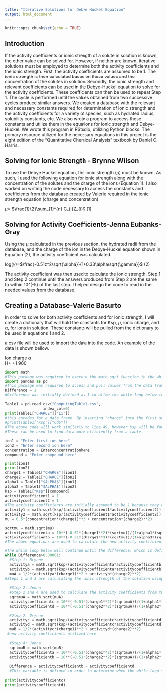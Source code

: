 ---
title: "Iterative Solutions for Debye Huckel Equation"
output: html_document
---

```{r setup, include=FALSE}
knitr::opts_chunk$set(echo = TRUE)
```
## Introduction

If the activity coefficients or ionic strength of a solute in solution is known, the other value can be solved for. However, if neither are known, iterative solutions must be employed to determine both the activity coefficients and the ionic strength. 
First, the activity coefficients are assumed to be 1. The ionic strength is then calculated based on these values and the concentration of the solutes in solution. Secondly, the ionic strength and relevant coefficients can be used in the Debye-Huckel equation to solve for the activity coefficients. These coefficients can then be used to repeat Step 1. The cycle is performed until the values obtained from two successive cycles produce similar answers. 
We created a database with the relevant and necessary constants required for determination of ionic strength and the activity coefficients for a variety of species, such as hydrated radius, solubility constants, etc. We also wrote a program to access these constants and utilize them in the equations for ionic strength and Debye-Huckel. We wrote this program in RStudio, utilizing Python blocks. The primary resource utilized for the necessary equations in this project is the eight edition of the "Quantitative Chemical Analysis" textbook by Daniel C. Harris. 

## Solving for Ionic Strength - Brynne Wilson

To use the Debye Huckel equation, the ionic strength ($\mu$) must be known. As such, I used the following equation for ionic strength along with the concentration of the solutes and the charge of the ions (Equation 1). I also worked on writing the code necessary to access the constants and coefficients from the database created by Valerie required in the ionic strength equation (charge and concentration) 

$\mu$= $\frac{1}{2}\sum_{1}^{n} C_{i}Z_{i}$		                                                            	                                (1)  
 

## Solving for Activity Coefficients-Jenna Eubanks-Gray

Using the $\mu$ calculated in the previous section, the hydrated radii from the database, and the charge of the ion in the Debye-Huckel equation shown in Equation (2), the activity coefficient was calculated. 

log($\gamma$)=$\frac{-0.51z^2\sqrt{\alpha}}{1+0.33\alpha\sqrt{\gamma}}$    (2)

The activity coefficient was then used to calculate the ionic strength. Step 1 and Step 2 continue until the answers produced from Step 2 are the same to within 10^(-5) of the last step. I helped design the code to read in the needed values from the database. 

## Creating a Database-Valerie Basurto 

In order to solve for both activity coefficients and for ionic strength, I will create a dictionary that will hold the constants for Ksp, $\mu$, ionic charge, and  $\alpha$, for ions in solution. These constants will be pulled from the dictionary to be used in equations 1 and 2. 

a csv file will be used to import the data into the code. An example of the data is shown bellow. 

Ion    charge   $\alpha$     
H+       +1        900      

```{python}
import math 
#This package was required to execute the math.sqrt function in the while loop below. 
import pandas as pd 
#This package was required to access and pull values from the data frames containing the constants. 
Difference = 1 
#Difference was initially defined as 1 to allow the while loop below to run. 

Table1 = pd.read_csv("ComputingTable1.csv",
                 index_col=0)
print(Table1["CHARGE"]["Li"])
#this encodes for a data frame. By inserting "charge" into the first set of square brackets and the desired ion in the second set of square brackets, the code will search the inserted table to find the charge of the desired ion. 
#print(Table1["Ksp"]["CdS"])
#The above code will work similarly to line 49, however Ksp will be found for the desired ionic compounds.  
#These can be used to find data more efficiently from a table. 

ion1 = "Enter first ion here"
ion2 = "Enter second ion here"
concentration = Enterconcentrationhere
compound = "Enter compound here"

print(ion1) 
print(ion2) 
charge1 = Table1["CHARGE"][ion1] 
charge2 = Table1["CHARGE"][ion2] 
alpha1 = Table1["$ALPHA$"][ion1] 
alpha2 = Table1["$ALPHA$"][ion2] 
ksp = Table1["Ksp"][compound] 
activitycoefficient1 = 1
activitycoefficient2 = 1
#The activity coefficients are initially assumed to be 1 because they are unknown. 
activity1 = math.sqrt(ksp/(activitycoefficient1*activitycoefficient2))
activity2 = math.sqrt(ksp/(activitycoefficient1*activitycoefficient2))
mu = 0.5*(concentration*(charge1)**2 + concentration*(charge2)**2)

sqrtmu = math.sqrt(mu) 
activitycoefficienta = 10**(-0.51*(charge1**2)*(sqrtmu))/(1+alpha1*(sqrtmu)/305)
activitycoefficientb = 10**(-0.51*(charge2**2)*(sqrtmu))/(1+alpha2*(sqrtmu)/305)
#The above equations are used to calculate the new activity coefficients from the mu calculated above. 

#The while loop below will continue until the difference, which is defined below, is less than 0.00001. 
while Difference>0.00001:
  #Step 1: Brynne
  activitya = math.sqrt(ksp/(activitycoefficienta*activitycoefficientb))
  activityb = math.sqrt(ksp/(activitycoefficienta*activitycoefficientb))
  muA = 1/2*(activitya*(charge1)**2 + activityb*(charge2)**2)
#Steps 1 and 3 are calculating the ionic strength of the solution using the activities and activity coefficients defined above. 
    
  #Step 2: Jenna   
  #Step 2 and 4 are used to calculate the activity coefficients from the mu found in Step 1 and 3, the charges of the ions, and the hydrated radius. 
  sqrtmuA = math.sqrt(muA)
  activitycoefficientc = 10**(-0.51*(charge1**2)*(sqrtmuA))/(1+alpha1*(sqrtmuA)/305)
  activitycoefficientd = 10**(-0.51*(charge2**2)*(sqrtmuA))/(1+alpha2*(sqrtmuA)/305)
     
  #Step 3: Brynne 
  activityc = math.sqrt(ksp/(activitycoefficientc*activitycoefficientd))
  activityd = math.sqrt(ksp/(activitycoefficientc*activitycoefficientd))
  muB = 1/2*(activityc*(charge1)**2 + activityd*(charge2)**2)
 #new activity coefficients utilized here
      
  #Step 4: Jenna  
  sqrtmuB = math.sqrt(muB) 
  activitycoefficienta = 10**(-0.51*(charge1**2)*(sqrtmuA))/(1+alpha1*(sqrtmuA)/305)
  activitycoefficientb = 10**(-0.51*(charge2**2)*(sqrtmuA))/(1+alpha2*(sqrtmuA)/305)
      
  Difference = activitycoefficientb - activitycoefficientd   
  #This variable is defined in order to determine when the while loop should end. The while loop will end when the values calculated for the activity coefficients are very close. 
  
print(activitycoefficientc)
print(activitycoefficientd)
```
